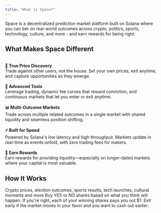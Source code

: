 ```yaml
---
title: "What is Space?"
---
```


Space is a decentralized prediction market platform built on Solana where you can bet on real-world outcomes across crypto, politics, sports, technology, culture, and more - and earn rewards for being right.
## What Makes Space Different
\
**🎯 True Price Discovery**  
Trade against other users, not the house. Set your own prices, exit anytime, and capture opportunities as they emerge.  
\
**🔧 Advanced Tools**  
Leverage trading, dynamic fee curves that reward conviction, and continuous markets that let you enter or exit anytime.  
\
**📊 Multi-Outcome Markets**  
Trade across multiple related outcomes in a single market with shared liquidity and seamless position shifting.  
\
**⚡ Built for Speed**  
Powered by Solana's low latency and high throughput. Markets update in real-time as events unfold, with zero trading fees for makers.  
\
**💎 Earn Rewards**  
Earn rewards for providing liquidity—especially on longer-dated markets where your capital is most valuable.

## How It Works
<Steps>
  <Step title="Pick a market" titleSize="h3">
  Crypto prices, election outcomes, sports results, tech launches, cultural moments and more
  </Step>
  <Step title="Place your bet" titleSize="h3">
Buy YES or NO shares based on what you think will happen.
  </Step>
  <Step title="Get rewarded" titleSize="h3">
If you're right, each of your winning shares pays you out $1. Exit early if the market moves in your favor and you want to cash out earlier.
  </Step>
</Steps>
